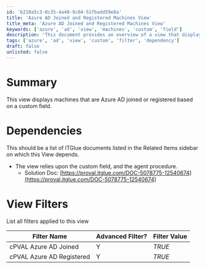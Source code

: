 ```yaml
---
id: 'b210a5c3-0c35-4a40-9c04-51fbadd59e8a'
title: 'Azure AD Joined and Registered Machines View'
title_meta: 'Azure AD Joined and Registered Machines View'
keywords: ['azure', 'ad', 'view', 'machines', 'custom', 'field']
description: 'This document provides an overview of a view that displays machines that are either Azure AD joined or registered, based on a specified custom field. It outlines dependencies, view filters, and relevant documentation links.'
tags: ['azure', 'ad', 'view', 'custom', 'filter', 'dependency']
draft: false
unlisted: false
---
```

# Summary

This view displays machines that are Azure AD joined or registered based on a custom field.

# Dependencies

This should be a list of ITGlue documents listed in the Related Items sidebar on which this View depends.

- The view relies upon the custom field, and the agent procedure.  
  - Solution Doc: [https://proval.itglue.com/DOC-5078775-12540674](https://proval.itglue.com/DOC-5078775-12540674)

# View Filters

List all filters applied to this view

| Filter Name                     | Advanced Filter? | Filter Value |
|----------------------------------|------------------|--------------|
| cPVAL Azure AD Joined            | Y                | *TRUE*      |
| cPVAL Azure AD Registered        | Y                | *TRUE*      |












